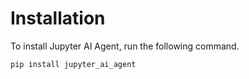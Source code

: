 <!--
  ~ Copyright (c) 2023-2024 Datalayer, Inc.
  ~
  ~ BSD 3-Clause License
-->

# Installation

To install Jupyter AI Agent, run the following command.

```bash
pip install jupyter_ai_agent
```
